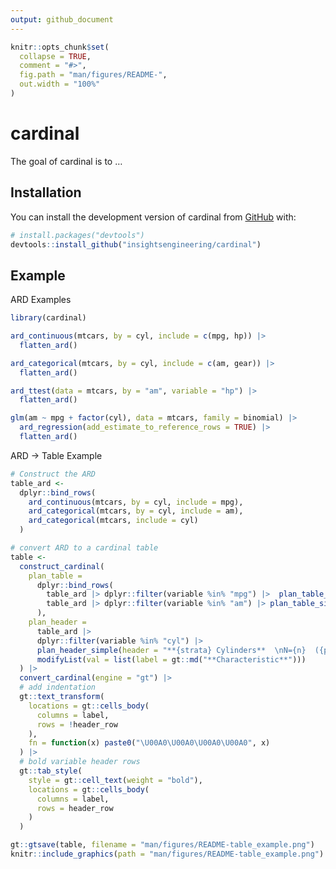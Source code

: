 ```yaml
---
output: github_document
---
```


<!-- README.md is generated from README.Rmd. Please edit that file -->

```r
knitr::opts_chunk$set(
  collapse = TRUE,
  comment = "#>",
  fig.path = "man/figures/README-",
  out.width = "100%"
)
```

# cardinal

<!-- badges: start -->
<!-- badges: end -->

The goal of cardinal is to ...

## Installation

You can install the development version of cardinal from [GitHub](https://github.com/) with:

``` r
# install.packages("devtools")
devtools::install_github("insightsengineering/cardinal")
```

## Example

ARD Examples

```r
library(cardinal)

ard_continuous(mtcars, by = cyl, include = c(mpg, hp)) |> 
  flatten_ard()

ard_categorical(mtcars, by = cyl, include = c(am, gear)) |> 
  flatten_ard()

ard_ttest(data = mtcars, by = "am", variable = "hp") |> 
  flatten_ard()

glm(am ~ mpg + factor(cyl), data = mtcars, family = binomial) |>
  ard_regression(add_estimate_to_reference_rows = TRUE) |> 
  flatten_ard()
```

ARD  -> Table Example

```r
# Construct the ARD
table_ard <-
  dplyr::bind_rows(
    ard_continuous(mtcars, by = cyl, include = mpg),
    ard_categorical(mtcars, by = cyl, include = am),
    ard_categorical(mtcars, include = cyl)
  )

# convert ARD to a cardinal table
table <-
  construct_cardinal(
    plan_table =
      dplyr::bind_rows(
        table_ard |> dplyr::filter(variable %in% "mpg") |>  plan_table_simple_continuous(),
        table_ard |> dplyr::filter(variable %in% "am") |> plan_table_simple_categorical()
      ),
    plan_header =
      table_ard |>
      dplyr::filter(variable %in% "cyl") |>
      plan_header_simple(header = "**{strata} Cylinders**  \nN={n}  ({p}%)") |>
      modifyList(val = list(label = gt::md("**Characteristic**")))
  ) |>
  convert_cardinal(engine = "gt") |> 
  # add indentation
  gt::text_transform(
    locations = gt::cells_body(
      columns = label,
      rows = !header_row
    ),
    fn = function(x) paste0("\U00A0\U00A0\U00A0\U00A0", x)
  ) |> 
  # bold variable header rows
  gt::tab_style(
    style = gt::cell_text(weight = "bold"),
    locations = gt::cells_body(
      columns = label,
      rows = header_row
    )
  )
```

```r
gt::gtsave(table, filename = "man/figures/README-table_example.png")
knitr::include_graphics(path = "man/figures/README-table_example.png")
```
